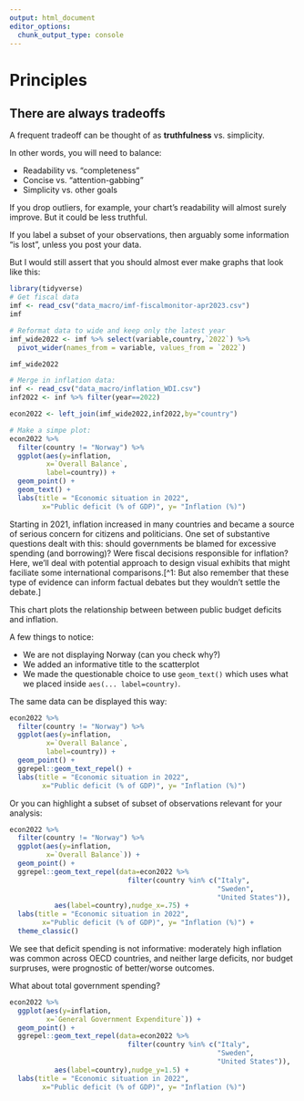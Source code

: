 ```yaml
---
output: html_document
editor_options: 
  chunk_output_type: console
---
```

# Principles

## There are always tradeoffs

A frequent tradeoff can be thought of as **truthfulness** vs. simplicity.

In other words, you will need to balance:

-   Readability vs. "completeness"
-   Concise vs. "attention-gabbing"
-   Simplicity vs. other goals

If you drop outliers, for example, your chart's readability will almost surely improve. But it could be less truthful.

If you label a subset of your observations, then arguably some information "is lost", unless you post your data.

But I would still assert that you should almost ever make graphs that look like this:

```r
library(tidyverse)
# Get fiscal data
imf <- read_csv("data_macro/imf-fiscalmonitor-apr2023.csv")
imf
```

```r
# Reformat data to wide and keep only the latest year
imf_wide2022 <- imf %>% select(variable,country,`2022`) %>%
  pivot_wider(names_from = variable, values_from = `2022`)

imf_wide2022
```

```r
# Merge in inflation data:
inf <- read_csv("data_macro/inflation_WDI.csv")
inf2022 <- inf %>% filter(year==2022)

econ2022 <- left_join(imf_wide2022,inf2022,by="country")
```

```r
# Make a simpe plot:
econ2022 %>%
  filter(country != "Norway") %>%
  ggplot(aes(y=inflation,
         x=`Overall Balance`,
         label=country)) + 
  geom_point() +
  geom_text() +
  labs(title = "Economic situation in 2022",
        x="Public deficit (% of GDP)", y= "Inflation (%)")
```

Starting in 2021, inflation increased in many countries and became a source of serious concern for citizens and politicians. One set of substantive questions dealt with this: should governments be blamed for excessive spending (and borrowing)? Were fiscal decisions responsible for inflation? Here, we'll deal with potential approach to design visual exhibits that might faciliate some international comparisons.[^1: But also remember that these type of evidence can inform factual debates but they wouldn't settle the debate.]

This chart plots the relationship between between public budget deficits and inflation.

A few things to notice:

* We are not displaying Norway (can you check why?)
* We added an informative title to the scatterplot
* We made the questionable choice to use `geom_text()` which uses what we placed inside `aes(... label=country)`.

The same data can be displayed this way:

```r
econ2022 %>%
  filter(country != "Norway") %>%
  ggplot(aes(y=inflation,
         x=`Overall Balance`,
         label=country)) + 
  geom_point() +
  ggrepel::geom_text_repel() +
  labs(title = "Economic situation in 2022",
        x="Public deficit (% of GDP)", y= "Inflation (%)")
```

Or you can highlight a subset of subset of observations relevant for your analysis:

```r
econ2022 %>%
  filter(country != "Norway") %>%
  ggplot(aes(y=inflation,
         x=`Overall Balance`)) + 
  geom_point() +
  ggrepel::geom_text_repel(data=econ2022 %>% 
                             filter(country %in% c("Italy",
                                                   "Sweden",
                                                   "United States")),
           aes(label=country),nudge_x=.75) +
  labs(title = "Economic situation in 2022",
        x="Public deficit (% of GDP)", y= "Inflation (%)") +
  theme_classic()
```

We see that deficit spending is not informative: moderately high inflation was common across OECD countries, and neither large deficits, nor budget surpruses, were prognostic of better/worse outcomes.

What about total government spending?

```r
econ2022 %>%
  ggplot(aes(y=inflation,
         x=`General Government Expenditure`)) + 
  geom_point() +
  ggrepel::geom_text_repel(data=econ2022 %>% 
                             filter(country %in% c("Italy",
                                                   "Sweden",
                                                   "United States")),
           aes(label=country),nudge_y=1.5) +
  labs(title = "Economic situation in 2022",
        x="Public deficit (% of GDP)", y= "Inflation (%)") 
```


